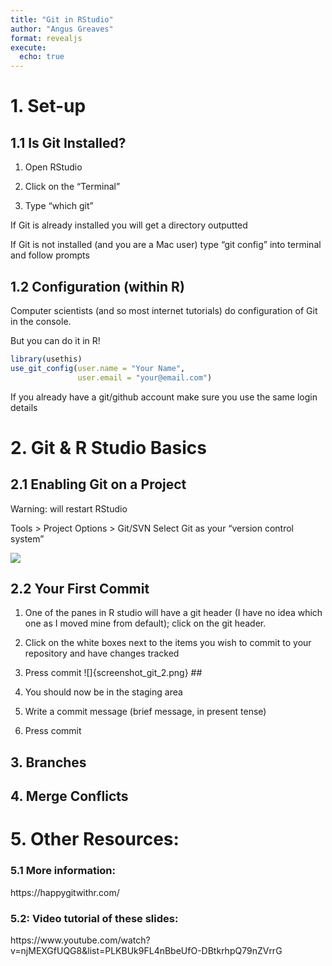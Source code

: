 ```yaml
---
title: "Git in RStudio"
author: "Angus Greaves"
format: revealjs
execute: 
  echo: true
---
```


# 1. Set-up

## 1.1 Is Git Installed?

1)  Open RStudio

2)  Click on the "Terminal"

3)  Type "which git"

If Git is already installed you will get a directory outputted

If Git is not installed (and you are a Mac user) type "git config" into terminal and follow prompts

## 1.2 Configuration (within R)

Computer scientists (and so most internet tutorials) do configuration of Git in the console.

But you can do it in R!

```r
library(usethis)
use_git_config(user.name = "Your Name",
               user.email = "your@email.com")
```

If you already have a git/github account make sure you use the same login details

# 2. Git & R Studio Basics

## 2.1 Enabling Git on a Project

Warning: will restart RStudio

Tools \> Project Options \> Git/SVN Select Git as your "version control system"

![](screenshot_git_1.png)

## 2.2 Your First Commit

1)  One of the panes in R studio will have a git header (I have no idea which one as I moved mine from default); click on the git header.

2)  Click on the white boxes next to the items you wish to commit to your repository and have changes tracked

3) Press commit
![]{screenshot_git_2.png}
## 
3) You should now be in the staging area

4) Write a commit message (brief message, in present tense)

5) Press commit

## 3. Branches

## 4. Merge Conflicts

# 5. Other Resources:

### 5.1 More information:

https://happygitwithr.com/

### 5.2: Video tutorial of these slides:

https://www.youtube.com/watch?v=njMEXGfUQG8&list=PLKBUk9FL4nBbeUfO-DBtkrhpQ79nZVrrG
